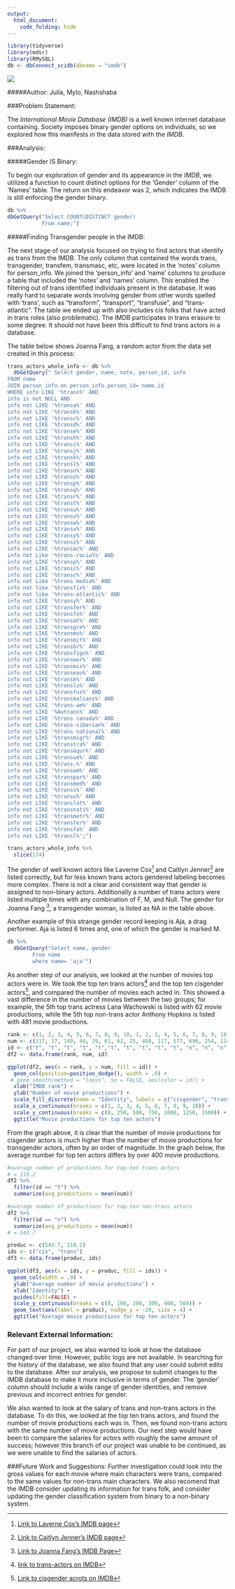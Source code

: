 ```yaml
---
output: 
  html_document:
    code_folding: hide
---
```


```r
library(tidyverse)
library(mdsr)
library(RMySQL)
db <- dbConnect_scidb(dbname = "imdb")
```


![](https://i.imgflip.com/29r1ak.jpg)


#####Author: Julia, Mylo, Nashshaba


 

###Problem Statement:

The *International Movie Database (IMDB)*  is a well known internet database containing. Society imposes binary gender options on individuals, so we explored how this manifests in the data stored with the *IMDB*. 



###Analysis: 

#####Gender IS Binary:

To begin our exploration of gender and its appearance in the *IMDB*, we utilized a function to count distinct options for the ‘Gender’ column of the ‘Names’ table.  The return on this endeavor was 2, which indicates the IMDB is still enforcing the gender binary. 

```r
db %>% 
dbGetQuery("Select COUNT(DISTINCT gender) 
           From name;")
```

#####Finding Transgender people in the IMDB:

The next stage of our analysis focused on trying to find actors that identify as trans from the IMDB.  The only column that contained the words trans, transgender, transfem, transmasc, etc, were located in the ‘notes’ column for person_info. We joined the ‘person_info’ and ‘name’ columns to produce a table that included the ‘notes’ and ‘names’ column.  This enabled the filtering out of trans identified individuals present in the database. It was really hard to separate words involving gender from other words spelled with ‘trans’, such as “transform”, “transport”, “transfuse”, and “trans-atlantic”. The table we ended up with also includes cis folks that have acted in trans roles (also problematic).  The IMDB participates in trans erasure to some degree.  It should not have been this difficult to find trans actors in a database. 

The table below shows Joanna Fang, a random actor from the data set created in this process:

```r
trans_actors_whole_info <- db %>% 
  dbGetQuery(" Select gender, name, note, person_id, info
FROM name
JOIN person_info on person_info.person_id= name.id
WHERE info LIKE '%trans%' AND
info is not NULL AND
info not LIKE '%transa%' AND
info not LIKE '%transb%' AND
info not LIKE '%transc%' AND
info not LIKE '%transd%' AND
info not LIKE '%transe%' AND
info not LIKE '%transh%' AND
info not LIKE '%transi%' AND
info not LIKE '%transj%' AND
info not LIKE '%transk%' AND
info not LIKE '%transl%' AND
info not LIKE '%transn%' AND
info not LIKE '%transo%' AND
info not LIKE '%transp%' AND
info not LIKE '%transq%' AND
info not LIKE '%transr%' AND
info not LIKE '%transt%' AND
info not LIKE '%transu%' AND
info not LIKE '%transv%' AND
info not LIKE '%transw%' AND
info not LIKE '%transx%' AND
info not LIKE '%transy%' AND
info not LIKE '%transz%' AND
info not LIKE '%transac%' AND
info not Like '%trans-racial%' AND 
info not LIKE '%transp%' AND
info not LIKE '%transi%' AND 
info not LIKE '%transc%' AND
info not Like '%trans media%' AND
info not like '%transfix%' AND
info not like '%trans-atlantic%' AND
info not LIKE '%transy%' AND 
info not LIKE '%transfer%' AND 
info not LIKE '%transfo%' AND 
info not LIKE '%transat%' AND 
info not LIKE '%transgre%' AND 
info not LIKE '%transmu%' AND 
info not LIKE '%transmit%' AND
info not LIKE '%transGr%' AND
info not LIKE '%transfigu%' AND
info not LIKE '%transwor%' AND
info not LIKE '%transmis%' AND
info not LIKE '%transeau%' AND
info not LIKE '%transk%' AND
info not LIKE '%translu%' AND
info not LIKE '%transfus%' AND
info not LIKE '%transmalians%' AND
info not LIKE '%trans-am%' AND
info not LIKE '%Autrans%' AND
info not LIKE '%trans canada%' AND
info not LIKE '%trans-siberian%' AND
info not LIKE '%trans national%' AND
info not LIKE '%transmigr%' AND
info not LIKE '%transtra%' AND
info not LIKE '%transequr%' AND
info not LIKE '%transue%' AND
info not LIKE '%trans.%' AND
info not LIKE '%transom%' AND
info not LIKE '%transpar%' AND
info not LIKE '%transmed%' AND
info not LIKE '%transs%' AND 
info not LIKE '%transv%' AND 
info not LIKE '%translat%' AND
info not LIKE '%transnati%' AND
info not LIKE '%transmetr%' AND
info not LIKE '%transfer%' AND
info not LIKE '%transfa%' AND
info not LIKE '%transl%';")

trans_actors_whole_info %>%
  slice(174)
```

The gender of well known actors like Laverne Cox[^1] and Caitlyn Jenner[^2] are listed correctly, but for less known trans actors gendered labeling becomes more complex.  There is not a clear and consistent way that gender is assigned to non-binary actors.   Additionally a number of trans actors were listed multiple times with any combination of F, M, and Null.  The gender for Joanna Fang [^3], a transgender woman, is listed as NA in the table above.

Another example of this strange gender record keeping is Aja, a drag performer.  Aja is listed 6 times and, one of which the gender is marked M.  

```r
db %>% 
  dbGetQuery("Select name, gender
        From name
        where name= 'aja'")
```

As another step of our analysis, we looked at the number of movies top actors were in. We took the top ten trans actors[^4] and the top ten cisgender actors[^5], and compared the number of movies each acted in. This showed a vast difference in the number of movies between the two groups; for example, the 5th top trans actress Lana Wachowski is listed with 62 movie productions, while the 5th top non-trans actor Anthony Hopkins is listed with 481 movie productions.

```r
rank <- c(1, 2, 3, 4, 5, 6, 7, 8, 9, 10, 1, 2, 3, 4, 5, 6, 7, 8, 9, 10)
num <- c(217, 37, 140, 44, 29, 61, 62, 25, 450, 117, 577, 690, 254, 1142, 1392, 523, 489, 1, 148, 221)
id <- c("t", "t", "t", "t", "t","t", "t", "t", "t", "t", "n", "n", "n", "n", "n", "n", "n", "n", "n", "n")
df2 <- data.frame(rank, num, id)

ggplot(df2, aes(x = rank, y = num, fill = id)) +
  geom_col(position=position_dodge(), width = .9) +
 # geom_smooth(method = "loess", se = FALSE, aes(color = id)) +
  xlab("IMDB rank") +
  ylab("Number of movie productions") +
  scale_fill_discrete(name = "Identity", labels = c("cisgender", "transgender")) +
  scale_x_continuous(breaks = c(1, 2, 3, 4, 5, 6, 7, 8, 9, 10)) +
  scale_y_continuous(breaks = c(0, 250, 500, 750, 1000, 1250, 1500)) +
  ggtitle("Movie productions for top ten actors")
```
  
From the graph above, it is clear that the number of movie productions for cisgender actors is much higher than the number of movie productions for transgender actors, often by an order of magnitude. In the graph below, the average number for top ten actors differs by over 400 movie productions.  
  
```r
#average number of productions for top-ten trans actors
# = 118.2
df2 %>%
  filter(id == "t") %>%
  summarize(avg_productions = mean(num))

#average number of productions for top-ten non-trans actors
df2 %>%
  filter(id == "n") %>%
  summarize(avg_productions = mean(num))
# = 543.7

produc <- c(543.7, 118.2)
ids <- c("cis", "trans")
df3 <- data.frame(produc, ids)

ggplot(df3, aes(x = ids, y = produc, fill = ids)) +
  geom_col(width = .9) +
  ylab("Average number of movie productions") +
  xlab("Identity") +
  guides(fill=FALSE) +
  scale_y_continuous(breaks = c(0, 100, 200, 300, 400, 500)) +
  geom_text(aes(label = produc), nudge_y = -20, size = 4) +
  ggtitle("Average movie productions for top ten actors")

```  
  
### Relevant External Information:

For part of our project, we also wanted to look at how the database changed over time. However, public logs are not available. In searching for the history of the database, we also found that any user could submit edits to the database. After our analysis, we propose to submit changes to the IMDB database to make it more inclusive in terms of gender. The ‘gender’ column should include a wide range of gender identities, and remove previous and incorrect entries for gender.

We also wanted to look at the salary of trans and non-trans actors in the database. To do this, we looked at the top ten trans actors, and found the number of movie productions each was in. Then, we found non-trans actors with the same number of movie productions. Our next step would have been to compare the salaries for actors with roughly the same amount of success; however this branch of our project was unable to be continued, as we were unable to find the salaries of actors.



###Future Work and Suggestions:
Further investigation could look into the gross values for each movie where main characters were trans, compared to the same values for non-trans main characters. We also recomend that the IMDB consider updating its information for trans folk, and consider updating the gender classification system from binary to a non-binary system. 







[^1]: [Link to Laverne Cox's IMDB page](https://www.imdb.com/name/nm1209545/?ref_=nv_sr_1)
[^2]: [Link to Caitlyn Jenner's IMDB page](https://www.imdb.com/name/nm0421063/?ref_=nv_sr_1)
[^3]: [Link to Joanna Fang's IMDB Page](https://www.imdb.com/name/nm4825197/)
[^4]: [link to trans-actors on IMDB](https://www.imdb.com/list/ls072599514/)
[^5]: [Link to cisgender acrots on IMDB](https://www.imdb.com/list/ls004429898/)








